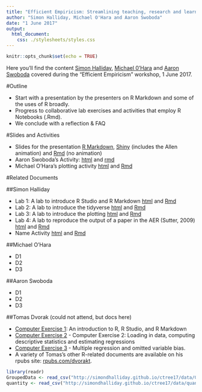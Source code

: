```yaml
---
title: "Efficient Empiricism: Streamlining teaching, research and learning in empirical courses"
author: "Simon Halliday, Michael O'Hara and Aaron Swoboda"
date: "1 June 2017"
output: 
  html_document:
    css: ./stylesheets/styles.css
---
```


```r
knitr::opts_chunk$set(echo = TRUE)
```

Here you'll find  the content [Simon Halliday](https://simondhalliday.github.io), [Michael 0'Hara]() and [Aaron Swoboda]() covered during the "Efficient Empiricism" workshop, 1 June 2017. 

#Outline

- Start with a presentation by the presenters on R Markdown and some of the uses of R broadly. 
- Progress to collaborative lab exercises and activities that employ R Notebooks (.Rmd). 
- We conclude with a reflection & FAQ

#Slides and Activities

- Slides for the presentation [R Markdown](rmarkdown_reproducibility.html), [Shiny](https://shalliday.shinyapps.io/rmarkdown_reproducibility) (includes the Allen animation) and [Rmd](rmarkdown_reproducibility.Rmd) (no animation)
- Aaron Swoboda's Activity: [html](BostonActivity.html) and [rmd](BostonActivity.Rmd) 
- Michael O'Hara's plotting activity [html](SimplePlot.html) and [Rmd](SimplePlot.Rmd)

#Related Documents

##Simon Halliday

- Lab 1: A lab to introduce R Studio and R Markdown [html](Lab1.html) and [Rmd](Lab1.Rmd)
- Lab 2: A lab to introduce the tidyverse [html](Lab2.html) and [Rmd](Lab2.Rmd)
- Lab 3: A lab to introduce the plotting [html](Lab3.html) and [Rmd](Lab3.Rmd)
- Lab 4: A lab to reproduce the output of a paper in the AER (Sutter, 2009) [html](Lab4.html) and [Rmd](Lab4.Rmd)
- Name Activity [html](activity2.html) and [Rmd](activity2.Rmd)

##Michael O'Hara 

- D1
- D2
- D3


##Aaron Swoboda 

- D1
- D2
- D3

##Tomas Dvorak (could not attend, but docs here)

- [Computer Exercise 1](http://rpubs.com/dvorakt/216157): An introduction to R, R Studio, and R Markdown
- [Computer Exercise 2](http://rpubs.com/dvorakt/216160) - Computer Exercise 2: Loading in data, computing descriptive statistics and estimating regressions
- [Computer Exercise 3](http://rpubs.com/dvorakt/219848) -  Multiple regression and omitted variable bias.
- A variety of Tomas's other R-related documents are available on his rpubs site: [rpubs.com/dvorakt](http://rpubs.com/dvorakt). 


```r
library(readr)
GroupedData <- read_csv("http://simondhalliday.github.io/ctree17/data/GroupedbyType.csv")
quantity <- read_csv("http://simondhalliday.github.io/ctree17/data/quantity.csv")
```


